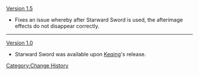 [[Version 1.5]]
*Fixes an issue whereby after Starward Sword is used, the afterimage effects do not disappear correctly.
----
[[Version 1.0]]
*Starward Sword was available upon [[Keqing]]'s release.
<noinclude>[[Category:Change History]]</noinclude>